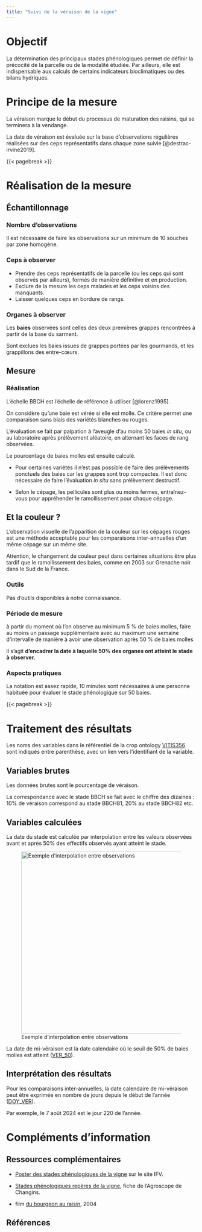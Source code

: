 ```yaml
---
title: "Suivi de la véraison de la vigne"
---
```


# Objectif

La détermination des principaux stades phénologiques permet de définir la précocité de la parcelle ou de la modalité étudiée. Par ailleurs, elle est indispensable aux calculs de certains indicateurs bioclimatiques ou des bilans hydriques.

# Principe de la mesure

La véraison marque le début du processus de maturation des raisins, qui se terminera à la vendange.

La date de véraison est évaluée sur la base d'observations régulières réalisées sur des ceps représentatifs dans chaque zone suivie [@destrac-irvine2019].

{{< pagebreak >}}

# Réalisation de la mesure

## Échantillonnage

### Nombre d'observations

Il est nécessaire de faire les observations sur un minimum de 10 souches par zone homogène.

### Ceps à observer

-   Prendre des ceps représentatifs de la parcelle (ou les ceps qui sont observés par ailleurs), formés de manière définitive et en production.
-   Exclure de la mesure les ceps malades et les ceps voisins des manquants.
-   Laisser quelques ceps en bordure de rangs.

### Organes à observer

Les **baies** observées sont celles des deux premières grappes rencontrées à partir de la base du sarment.

Sont exclues les baies issues de grappes portées par les gourmands, et les grappillons des entre-cœurs.

## Mesure

### Réalisation

L'échelle BBCH est l'échelle de référence à utiliser [@lorenz1995].

On considère qu'une baie est vérée si elle est molle. Ce critère permet une comparaison sans biais des variétés blanches ou rouges.

L'évaluation se fait par palpation à l'aveugle d'au moins 50 baies *in situ*, ou au laboratoire après prélèvement aléatoire, en alternant les faces de rang observées.

Le pourcentage de baies molles est ensuite calculé.

::: callout-note
-   Pour certaines variétés il n'est pas possible de faire des prélèvements ponctuels des baies car les grappes sont trop compactes. Il est donc nécessaire de faire l'évaluation *in situ* sans prélèvement destructif.

-   Selon le cépage, les pellicules sont plus ou moins fermes, entraînez-vous pour appréhender le ramollissement pour chaque cépage.
:::

::: callout-warning
## Et la couleur ?

L'observation visuelle de l'apparition de la couleur sur les cépages rouges est une méthode acceptable pour les comparaisons inter-annuelles d'un même cépage sur un même site.

Attention, le changement de couleur peut dans certaines situations être plus tardif que le ramollissement des baies, comme en 2003 sur Grenache noir dans le Sud de la France.
:::

### Outils

Pas d'outils disponibles à notre connaissance.

### Période de mesure

à partir du moment où l'on observe au minimum 5 % de baies molles, faire au moins un passage supplémentaire avec au maximum une semaine d'intervalle de manière à avoir une observation après 50 % de baies molles

Il s'agit **d'encadrer la date à laquelle 50% des organes ont atteint le stade à observer.**

### Aspects pratiques

La notation est assez rapide, 10 minutes sont nécessaires à une personne habituée pour évaluer le stade phénologique sur 50 baies.

{{< pagebreak >}}

# Traitement des résultats

::: callout-note
Les noms des variables dans le référentiel de la crop ontology [VITIS356](https://cropontology.org/term/CO_356:ROOT) sont indiqués entre parenthèse, avec un lien vers l'identifiant de la variable.
:::

## Variables brutes

Les données brutes sont le pourcentage de véraison.

La correspondance avec le stade BBCH se fait avec le chiffre des dizaines : 10% de véraison correspond au stade BBCH81, 20% au stade BBCH82 etc.

## Variables calculées

La date du stade est calculée par interpolation entre les valeurs observées avant et après 50% des effectifs observés ayant atteint le stade.

![Exemple d'interpolation entre observations](images/pheno_interpolation.jpg){fig-alt="Par exemple, une observation du débourrement a permis de calculer que 35% des bourgeons avait atteint ou dépassé le stade BBCH07 au 17 mars, puis 60% le 21 mars. L'interpolation permet d'établir que la date d'atteinte du seuil de 50% est le 19 mars." fig-align="center" width="483"}

La date de mi-véraison est la date calendaire où le seuil de 50% de baies molles est atteint ([VER_50](https://cropontology.org/term/CO_356:1000010)).

## Interprétation des résultats

Pour les comparaisons inter-annuelles, la date calendaire de mi-véraison peut être exprimée en nombre de jours depuis le début de l'année ([DOY_VER](https://cropontology.org/term/CO_356:1000078)).

Par exemple, le 7 août 2024 est le jour 220 de l'année.

# Compléments d'information

## Ressources complémentaires

-   [Poster des stades phénologiques de la vigne](https://www.vignevin.com/wp-content/uploads/2019/05/Poster-stades-ph%C3%A9nologiques-de-la-vigne.pdf) sur le site IFV.

-   [Stades phénologiques repères de la vigne](https://api.agrometeo.ch/storage/uploads/Poster_stade-pheno_Vigne_F_Ecran.pdf), fiche de l'Agroscope de Changins.

-   film [du bourgeon au raisin](https://www.youtube.com/watch?v=GNymddTRhqw), 2004

## Références
